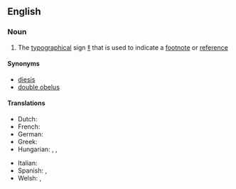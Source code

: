 ==English==

===Noun===
{{en-noun}}

# The [[typographical]] sign [[‡]] that is used to indicate a [[footnote]] or [[reference]]

====Synonyms====
* [[diesis]]
* [[double obelus]]

====Translations====
{{trans-top|the typographical sign ‡}}
* Dutch: {{t|nl|dubbele obelisk|c}}
* French: {{t|fr|double obèle|m}}
* German: {{t|de|Zweibalkenkreuz|n}}
* Greek: {{t|el|δίσταυρο|n}}
* Hungarian: {{t+|hu|kettős kereszt}}, {{t|hu|kettős tőr}}, {{t|hu|dupla kereszt}}
{{trans-mid}}
* Italian: {{t|it|doppio obelisco|m}}
* Spanish: {{t|es|obelisco doble|m}}, {{t|es|daga doble|f}}
* Welsh: {{t|cy|bêr|m|f}}, {{t|cy|bidog ddwbl|f}}
{{trans-bottom}}